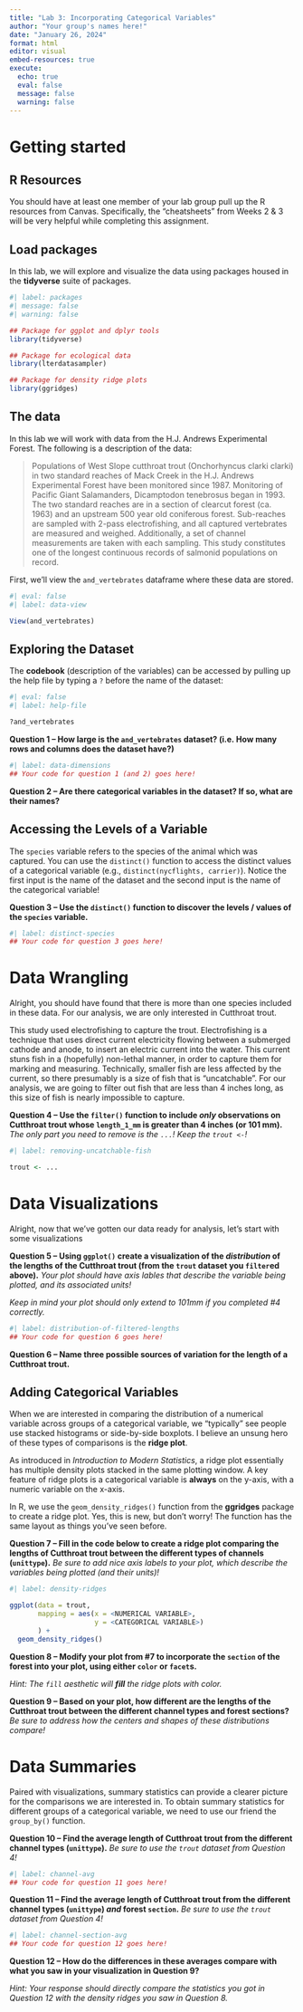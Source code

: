```yaml
---
title: "Lab 3: Incorporating Categorical Variables"
author: "Your group's names here!"
date: "January 26, 2024"
format: html
editor: visual
embed-resources: true
execute: 
  echo: true
  eval: false
  message: false
  warning: false
---
```


# Getting started

## R Resources

You should have at least one member of your lab group pull up the R resources from Canvas. Specifically, the "cheatsheets" from Weeks 2 & 3 will be very helpful while completing this assignment.

## Load packages

In this lab, we will explore and visualize the data using packages housed in the **tidyverse** suite of packages.

```r
#| label: packages
#| message: false
#| warning: false

## Package for ggplot and dplyr tools
library(tidyverse)

## Package for ecological data
library(lterdatasampler)

## Package for density ridge plots
library(ggridges)
```

## The data

In this lab we will work with data from the H.J. Andrews Experimental Forest. The following is a description of the data:

> Populations of West Slope cutthroat trout (Onchorhyncus clarki clarki) in two standard reaches of Mack Creek in the H.J. Andrews Experimental Forest have been monitored since 1987. Monitoring of Pacific Giant Salamanders, Dicamptodon tenebrosus began in 1993. The two standard reaches are in a section of clearcut forest (ca. 1963) and an upstream 500 year old coniferous forest. Sub-reaches are sampled with 2-pass electrofishing, and all captured vertebrates are measured and weighed. Additionally, a set of channel measurements are taken with each sampling. This study constitutes one of the longest continuous records of salmonid populations on record.

First, we'll view the `and_vertebrates` dataframe where these data are stored.

```r
#| eval: false
#| label: data-view

View(and_vertebrates)
```

## Exploring the Dataset

The **codebook** (description of the variables) can be accessed by pulling up the help file by typing a `?` before the name of the dataset:

```r
#| eval: false
#| label: help-file

?and_vertebrates
```

**Question 1 -- How large is the `and_vertebrates` dataset? (i.e. How many rows and columns does the dataset have?)**

```r
#| label: data-dimensions
## Your code for question 1 (and 2) goes here!

```

**Question 2 -- Are there categorical variables in the dataset? If so, what are their names?**

## Accessing the Levels of a Variable

The `species` variable refers to the species of the animal which was captured. You can use the `distinct()` function to access the distinct values of a categorical variable (e.g., `distinct(nycflights, carrier)`). Notice the first input is the name of the dataset and the second input is the name of the categorical variable!

**Question 3 -- Use the `distinct()` function to discover the levels / values of the `species` variable.**

```r
#| label: distinct-species
## Your code for question 3 goes here!

```

# Data Wrangling

Alright, you should have found that there is more than one species included in these data. For our analysis, we are only interested in Cutthroat trout.

This study used electrofishing to capture the trout. Electrofishing is a technique that uses direct current electricity flowing between a submerged cathode and anode, to insert an electric current into the water. This current stuns fish in a (hopefully) non-lethal manner, in order to capture them for marking and measuring. Technically, smaller fish are less affected by the current, so there presumably is a size of fish that is "uncatchable". For our analysis, we are going to filter out fish that are less than 4 inches long, as this size of fish is nearly impossible to capture.

**Question 4 -- Use the `filter()` function to include *only* observations on Cutthroat trout whose `length_1_mm` is greater than 4 inches (or 101 mm).** *The only part you need to remove is the `...`! Keep the `trout <-`!*

```r
#| label: removing-uncatchable-fish 

trout <- ...
```

# Data Visualizations

Alright, now that we've gotten our data ready for analysis, let's start with some visualizations

**Question 5 -- Using `ggplot()` create a visualization of the *distribution* of the lengths of the Cutthroat trout (from the `trout` dataset you `filter`ed above).** *Your plot should have axis lables that describe the variable being plotted, and its associated units!*

*Keep in mind your plot should only extend to 101mm if you completed #4 correctly.*

```r
#| label: distribution-of-filtered-lengths
## Your code for question 6 goes here!


```

**Question 6 -- Name three possible sources of variation for the length of a Cutthroat trout.**

## Adding Categorical Variables

When we are interested in comparing the distribution of a numerical variable across groups of a categorical variable, we "typically" see people use stacked histograms or side-by-side boxplots. I believe an unsung hero of these types of comparisons is the **ridge plot**.

As introduced in *Introduction to Modern Statistics*, a ridge plot essentially has multiple density plots stacked in the same plotting window. A key feature of ridge plots is a categorical variable is **always** on the y-axis, with a numeric variable on the x-axis.

In R, we use the `geom_density_ridges()` function from the **ggridges** package to create a ridge plot. Yes, this is new, but don't worry! The function has the same layout as things you've seen before.

**Question 7 -- Fill in the code below to create a ridge plot comparing the lengths of Cutthroat trout between the different types of channels (`unittype`).** *Be sure to add nice axis labels to your plot, which describe the variables being plotted (and their units)!*

```r
#| label: density-ridges

ggplot(data = trout, 
       mapping = aes(x = <NUMERICAL VARIABLE>, 
                     y = <CATEGORICAL VARIABLE>)
       ) +
  geom_density_ridges() 

```

**Question 8 -- Modify your plot from #7 to incorporate the `section` of the forest into your plot, using either `color` or `facet`s.**

*Hint: The `fill` aesthetic will **fill** the ridge plots with color.*

**Question 9 -- Based on your plot, how different are the lengths of the Cutthroat trout between the different channel types and forest sections?** *Be sure to address how the centers and shapes of these distributions compare!*

# Data Summaries

Paired with visualizations, summary statistics can provide a clearer picture for the comparisons we are interested in. To obtain summary statistics for different groups of a categorical variable, we need to use our friend the `group_by()` function.

**Question 10 -- Find the average length of Cutthroat trout from the different channel types (`unittype`).** *Be sure to use the `trout` dataset from Question 4!*

```r
#| label: channel-avg
## Your code for question 11 goes here!

```

**Question 11 -- Find the average length of Cutthroat trout from the different channel types (`unittype`) *and* forest `section`.** *Be sure to use the `trout` dataset from Question 4!*

```r
#| label: channel-section-avg
## Your code for question 12 goes here!

```

**Question 12 -- How do the differences in these averages compare with what you saw in your visualization in Question 9?**

*Hint: Your response should directly compare the statistics you got in Question 12 with the density ridges you saw in Question 8.*
